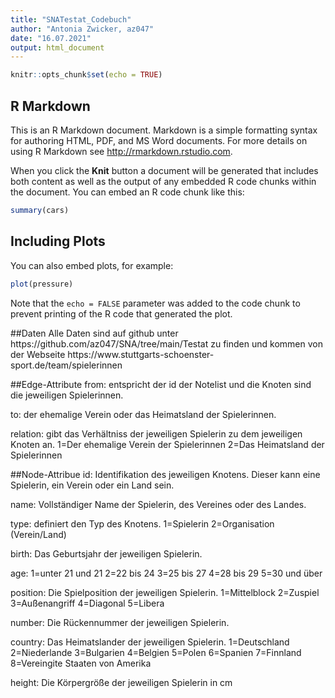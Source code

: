 ```yaml
---
title: "SNATestat_Codebuch"
author: "Antonia Zwicker, az047"
date: "16.07.2021"
output: html_document
---
```


```r
knitr::opts_chunk$set(echo = TRUE)
```

## R Markdown

This is an R Markdown document. Markdown is a simple formatting syntax for authoring HTML, PDF, and MS Word documents. For more details on using R Markdown see <http://rmarkdown.rstudio.com>.

When you click the **Knit** button a document will be generated that includes both content as well as the output of any embedded R code chunks within the document. You can embed an R code chunk like this:

```r
summary(cars)
```

## Including Plots

You can also embed plots, for example:

```r
plot(pressure)
```

Note that the `echo = FALSE` parameter was added to the code chunk to prevent printing of the R code that generated the plot.




##Daten
Alle Daten sind auf github unter https://github.com/az047/SNA/tree/main/Testat  zu finden und kommen von der Webseite https://www.stuttgarts-schoenster-sport.de/team/spielerinnen

##Edge-Attribute
from:
entspricht der id der Notelist und die Knoten sind die jeweiligen Spielerinnen.

to:
der ehemalige Verein oder das Heimatsland der Spielerinnen.

relation:
gibt das Verhältniss der jeweiligen Spielerin zu dem jeweiligen Knoten an.
1=Der ehemalige Verein der Spielerinnen
2=Das Heimatsland der Spielerinnen



##Node-Attribue
id:
Identifikation des jeweiligen Knotens. Dieser kann eine Spielerin, ein Verein oder ein Land sein.

name:
Vollständiger Name der Spielerin, des Vereines oder des Landes.

type:
definiert den Typ des Knotens.
1=Spielerin
2=Organisation (Verein/Land)

birth:
Das Geburtsjahr der jeweiligen Spielerin.

age:
1=unter 21 und 21
2=22 bis 24
3=25 bis 27
4=28 bis 29
5=30 und über


position:
Die Spielposition der jeweiligen Spielerin.
1=Mittelblock
2=Zuspiel
3=Außenangriff
4=Diagonal
5=Libera

number:
Die Rückennummer der jeweiligen Spielerin.

country:
Das Heimatslander der jeweiligen Spielerin.
1=Deutschland
2=Niederlande
3=Bulgarien
4=Belgien
5=Polen
6=Spanien
7=Finnland
8=Vereingite Staaten von Amerika

height:
Die Körpergröße der jeweiligen Spielerin in cm







